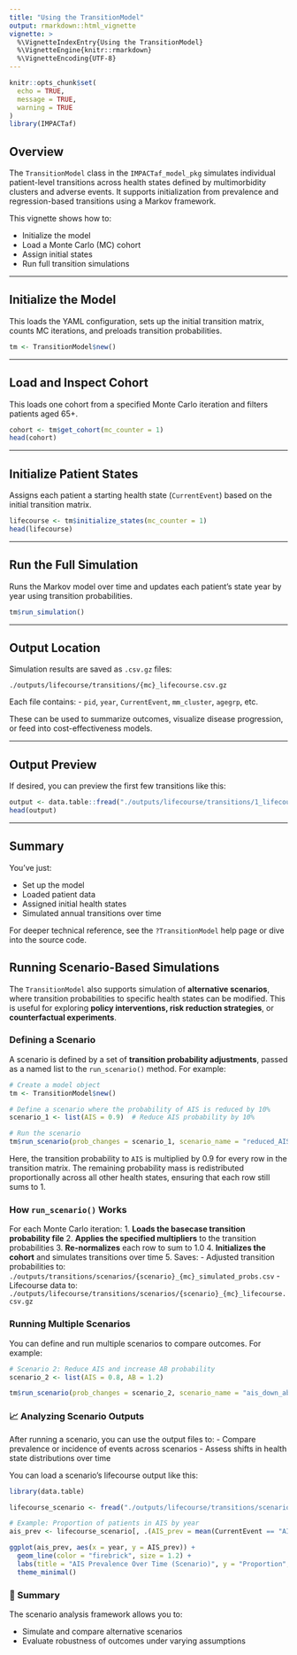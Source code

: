 ```yaml
---
title: "Using the TransitionModel"
output: rmarkdown::html_vignette
vignette: >
  %\VignetteIndexEntry{Using the TransitionModel}
  %\VignetteEngine{knitr::rmarkdown}
  %\VignetteEncoding{UTF-8}
---
```


```r
knitr::opts_chunk$set(
  echo = TRUE,
  message = TRUE,
  warning = TRUE
)
library(IMPACTaf)
```

## Overview

The `TransitionModel` class in the `IMPACTaf_model_pkg` simulates individual patient-level transitions across health states defined by multimorbidity clusters and adverse events. It supports initialization from prevalence and regression-based transitions using a Markov framework.

This vignette shows how to:

- Initialize the model
- Load a Monte Carlo (MC) cohort
- Assign initial states
- Run full transition simulations

---

## Initialize the Model

This loads the YAML configuration, sets up the initial transition matrix, counts MC iterations, and preloads transition probabilities.

```r
tm <- TransitionModel$new()
```

---

## Load and Inspect Cohort

This loads one cohort from a specified Monte Carlo iteration and filters patients aged 65+.

```r
cohort <- tm$get_cohort(mc_counter = 1)
head(cohort)
```

---

## Initialize Patient States

Assigns each patient a starting health state (`CurrentEvent`) based on the initial transition matrix.

```r
lifecourse <- tm$initialize_states(mc_counter = 1)
head(lifecourse)
```

---

## Run the Full Simulation

Runs the Markov model over time and updates each patient's state year by year using transition probabilities.

```r
tm$run_simulation()
```

---

## Output Location

Simulation results are saved as `.csv.gz` files:

```
./outputs/lifecourse/transitions/{mc}_lifecourse.csv.gz
```

Each file contains:
- `pid`, `year`, `CurrentEvent`, `mm_cluster`, `agegrp`, etc.

These can be used to summarize outcomes, visualize disease progression, or feed into cost-effectiveness models.

---

## Output Preview

If desired, you can preview the first few transitions like this:

```r
output <- data.table::fread("./outputs/lifecourse/transitions/1_lifecourse.csv.gz")
head(output)
```

---

## Summary

You’ve just:

- Set up the model
- Loaded patient data
- Assigned initial health states
- Simulated annual transitions over time

For deeper technical reference, see the `?TransitionModel` help page or dive into the source code.



## Running Scenario-Based Simulations

The `TransitionModel` also supports simulation of **alternative scenarios**, where transition probabilities to specific health states can be modified. This is useful for exploring **policy interventions, risk reduction strategies**, or **counterfactual experiments**.

### Defining a Scenario

A scenario is defined by a set of **transition probability adjustments**, passed as a named list to the `run_scenario()` method. For example:

```r
# Create a model object
tm <- TransitionModel$new()

# Define a scenario where the probability of AIS is reduced by 10%
scenario_1 <- list(AIS = 0.9)  # Reduce AIS probability by 10%

# Run the scenario
tm$run_scenario(prob_changes = scenario_1, scenario_name = "reduced_AIS_10pct")
```

Here, the transition probability to `AIS` is multiplied by 0.9 for every row in the transition matrix. The remaining probability mass is redistributed proportionally across all other health states, ensuring that each row still sums to 1.

### How `run_scenario()` Works

For each Monte Carlo iteration:
1. **Loads the basecase transition probability file**
2. **Applies the specified multipliers** to the transition probabilities
3. **Re-normalizes** each row to sum to 1.0
4. **Initializes the cohort** and simulates transitions over time
5. Saves:
   - Adjusted transition probabilities to:  
     `./outputs/transitions/scenarios/{scenario}_{mc}_simulated_probs.csv`
   - Lifecourse data to:  
     `./outputs/lifecourse/transitions/scenarios/{scenario}_{mc}_lifecourse.csv.gz`

### Running Multiple Scenarios

You can define and run multiple scenarios to compare outcomes. For example:

```r
# Scenario 2: Reduce AIS and increase AB probability
scenario_2 <- list(AIS = 0.8, AB = 1.2)

tm$run_scenario(prob_changes = scenario_2, scenario_name = "ais_down_ab_up")
```

### 📈 Analyzing Scenario Outputs

After running a scenario, you can use the output files to:
- Compare prevalence or incidence of events across scenarios
- Assess shifts in health state distributions over time

You can load a scenario’s lifecourse output like this:

```r
library(data.table)

lifecourse_scenario <- fread("./outputs/lifecourse/transitions/scenarios/1_reduced_AIS_10pct_lifecourse.csv.gz")

# Example: Proportion of patients in AIS by year
ais_prev <- lifecourse_scenario[, .(AIS_prev = mean(CurrentEvent == "AIS")), by = year]

ggplot(ais_prev, aes(x = year, y = AIS_prev)) +
  geom_line(color = "firebrick", size = 1.2) +
  labs(title = "AIS Prevalence Over Time (Scenario)", y = "Proportion", x = "Year") +
  theme_minimal()
```

### 🧾 Summary

The scenario analysis framework allows you to:

- Simulate and compare alternative scenarios
- Evaluate robustness of outcomes under varying assumptions

